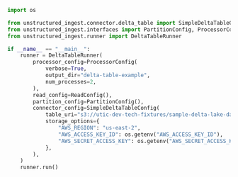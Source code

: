 ```python Python
import os

from unstructured_ingest.connector.delta_table import SimpleDeltaTableConfig
from unstructured_ingest.interfaces import PartitionConfig, ProcessorConfig, ReadConfig
from unstructured_ingest.runner import DeltaTableRunner

if __name__ == "__main__":
    runner = DeltaTableRunner(
        processor_config=ProcessorConfig(
            verbose=True,
            output_dir="delta-table-example",
            num_processes=2,
        ),
        read_config=ReadConfig(),
        partition_config=PartitionConfig(),
        connector_config=SimpleDeltaTableConfig(
            table_uri="s3://utic-dev-tech-fixtures/sample-delta-lake-data/deltatable/",
            storage_options={
                "AWS_REGION": "us-east-2",
                "AWS_ACCESS_KEY_ID": os.getenv("AWS_ACCESS_KEY_ID"),
                "AWS_SECRET_ACCESS_KEY": os.getenv("AWS_SECRET_ACCESS_KEY"),
            },
        ),
    )
    runner.run()
```
